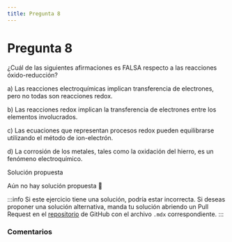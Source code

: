 ```yaml
---
title: Pregunta 8
---
```



# Pregunta 8

<div className="exercise">
¿Cuál de las siguientes afirmaciones es FALSA respecto a las reacciones óxido-reducción?

a) Las reacciones electroquímicas implican transferencia de electrones, pero no todas son reacciones redox.

b) Las reacciones redox implican la transferencia de electrones entre los elementos involucrados.

c) Las ecuaciones que representan procesos redox pueden equilibrarse utilizando el método de ion-electrón.

d) La corrosión de los metales, tales como la oxidación del hierro, es un fenómeno electroquímico.
</div>

<MDXDetails>
<summary>Solución propuesta</summary>

Aún no hay solución propuesta 🥲

:::info
Si este ejercicio tiene una solución, podría estar incorrecta. Si deseas proponer una solución alternativa, manda tu solución abriendo
un Pull Request en el [repositorio](https://github.com/crow-rojas/apuntes-fundamentals/pulls) de GitHub con el archivo
`.mdx` correspondiente.
:::

</MDXDetails>

### Comentarios

<Disqus
  url="https://crow-rojas.github.io/apuntes-fundamentals/docs/science/chemistry/exercises/2017-2/p08"
  identifier="docs/science/chemistry/exercises/2017-2/p08"
  title="2017-2 Quimica - Pregunta 08"
/>
